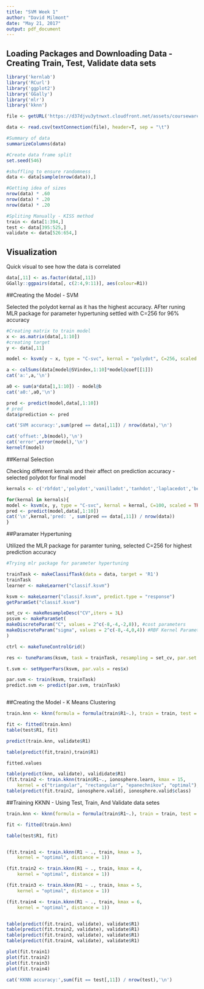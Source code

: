 ```yaml
---
title: "SVM Week 1"
author: "David Milmont"
date: "May 21, 2017"
output: pdf_document
---
```


## Loading Packages and Downloading Data - Creating Train, Test, Validate data sets 

```r
library('kernlab')
library('RCurl')
library('ggplot2')
library('GGally')
library('mlr')
library('kknn')

file <- getURL('https://d37djvu3ytnwxt.cloudfront.net/assets/courseware/v1/e39a3df780dacd5503df6a8322d72cd2/asset-v1:GTx+ISYE6501x+2T2017+type@asset+block/credit_card_data-headers.txt', ssl.verifyhost=FALSE, ssl.verifypeer=FALSE)

data <- read.csv(textConnection(file), header=T, sep = "\t")

#Summary of data
summarizeColumns(data)

#Create data frame split 
set.seed(546)

#shuffling to ensure randomness
data <- data[sample(nrow(data)),]

#Getting idea of sizes 
nrow(data) * .60
nrow(data) * .20
nrow(data) * .20

#Spliting Manually - KISS method 
train <- data[1:394,]
test <- data[395:525,]
validate <- data[526:654,]

```

## Visualization
Quick visual to see how the data is correlated
```r

data[,11] <- as.factor(data[,11])
GGally::ggpairs(data[, c(2:4,9:11)], aes(colour=R1))

```



##Creating the Model - SVM

Selected the polydot kernal as it has the highest accuracy. AFter runing MLR package for parameter hypertuning settled with C=256 for 96% accuracy 
```r

#Creating matrix to train model 
x <- as.matrix(data[,1:10])
#creating target 
y <- data[,11]

model <- ksvm(y ~ x, type = "C-svc", kernal = "polydot", C=256, scaled = TRUE, cross = 5)

a <- colSums(data[model@SVindex,1:10]*model@coef[[1]])
cat('a:',a,'\n')

a0 <- sum(a*data[1,1:10]) - model@b
cat('a0:',a0,'\n')

pred <- predict(model,data[,1:10])
# pred
data$prediction <- pred

cat('SVM accuracy:',sum(pred == data[,11]) / nrow(data),'\n')

cat('offset:',b(model),'\n')
cat('error',error(model),'\n')
kernelf(model)

```

##Kernal Selection

Checking different kernals and their affect on prediction accuracy - selected polydot for final model 
```r
kernals <- c('rbfdot','polydot','vanilladot','tanhdot','laplacedot','besseldot','anovadot','splinedot','stringdot')

for(kernal in kernals){
model <- ksvm(x, y, type = "C-svc", kernal = kernal, C=100, scaled = TRUE, cross = 5)
pred <- predict(model,data[,1:10])
cat('\n',kernal,'pred: ', sum(pred == data[,11]) / nrow(data))
}
```


##Paramater Hypertuning

Utilized the MLR package for paramter tuning, selected C=256 for highest prediction accuracy
```r
#Trying mlr package for parameter hypertuning 

trainTask <- makeClassifTask(data = data, target = 'R1')
trainTask
learner <- makeLearner("classif.ksvm")

ksvm <- makeLearner("classif.ksvm", predict.type = "response")
getParamSet("classif.ksvm")

set_cv <- makeResampleDesc("CV",iters = 3L)
pssvm <- makeParamSet(
makeDiscreteParam("C", values = 2^c(-8,-4,-2,8)), #cost parameters
makeDiscreteParam("sigma", values = 2^c(-8,-4,0,4)) #RBF Kernel Parameter
)

ctrl <- makeTuneControlGrid()

res <- tuneParams(ksvm, task = trainTask, resampling = set_cv, par.set = pssvm, control = ctrl,measures = acc)

t.svm <- setHyperPars(ksvm, par.vals = res$x)

par.svm <- train(ksvm, trainTask)
predict.svm <- predict(par.svm, trainTask)



```



##Creating the Model - K Means Clustering 
```r

train.knn <- kknn(formula = formula(train$R1~.), train = train, test = test, k = 7, distance = 1,kernel = "optimal", scale=TRUE)

fit <- fitted(train.knn)
table(test$R1, fit)

predict(train.knn, validate$R1)

table(predict(fit,train),train$R1)

fitted.values

table(predict(knn, validate), valididate$R1)
(fit.train2 <- train.kknn(train$R1~., ionosphere.learn, kmax = 15, 
	kernel = c("triangular", "rectangular", "epanechnikov", "optimal"), distance = 2))
table(predict(fit.train2, ionosphere.valid), ionosphere.valid$class)
```

##Training KKNN - Using Test, Train, And Validate data setes 
```r

train.knn <- kknn(formula = formula(train$R1~.), train = train, test = test, k = 7, distance = 1, kernel = "optimal", scale=TRUE)

fit <- fitted(train.knn)

table(test$R1, fit)


(fit.train1 <- train.kknn(R1 ~ ., train, kmax = 3,
	kernel = "optimal", distance = 1))

(fit.train2 <- train.kknn(R1 ~ ., train, kmax = 4,
	kernel = "optimal", distance = 1))

(fit.train3 <- train.kknn(R1 ~ ., train, kmax = 5,
	kernel = "optimal", distance = 1))

(fit.train4 <- train.kknn(R1 ~ ., train, kmax = 6,
	kernel = "optimal", distance = 1))


table(predict(fit.train1, validate), validate$R1)
table(predict(fit.train2, validate), validate$R1)
table(predict(fit.train3, validate), validate$R1)
table(predict(fit.train4, validate), validate$R1)

plot(fit.train1)
plot(fit.train2)
plot(fit.train3)
plot(fit.train4)

cat('KKNN accuracy:',sum(fit == test[,11]) / nrow(test),'\n')

```

